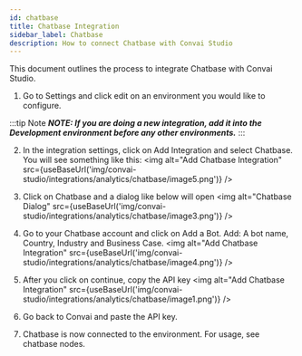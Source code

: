 ```yaml
---
id: chatbase
title: Chatbase Integration
sidebar_label: Chatbase
description: How to connect Chatbase with Convai Studio
---
```



This document outlines the process to integrate Chatbase with Convai Studio.

1. Go to Settings and click edit on an environment you would like to configure.

:::tip Note
_**NOTE: If you are doing a new integration, add it into the Development environment before any other environments.**_
:::

2. In the integration settings, click on Add Integration and select Chatbase. You will see something like this:
<img alt="Add Chatbase Integration" src={useBaseUrl('img/convai-studio/integrations/analytics/chatbase/image5.png')} />

3. Click on Chatbase and a dialog like below will open
<img alt="Chatbase Dialog" src={useBaseUrl('img/convai-studio/integrations/analytics/chatbase/image3.png')} />

4. Go to your Chatbase account and click on Add a Bot. Add: A bot name, Country, Industry and Business Case.
<img alt="Add Chatbase Integration" src={useBaseUrl('img/convai-studio/integrations/analytics/chatbase/image4.png')} />

5. After you click on continue, copy the API key
<img alt="Add Chatbase Integration" src={useBaseUrl('img/convai-studio/integrations/analytics/chatbase/image1.png')} />

6. Go back to Convai and paste the API key.

7. Chatbase is now connected to the environment. For usage, see chatbase nodes.
